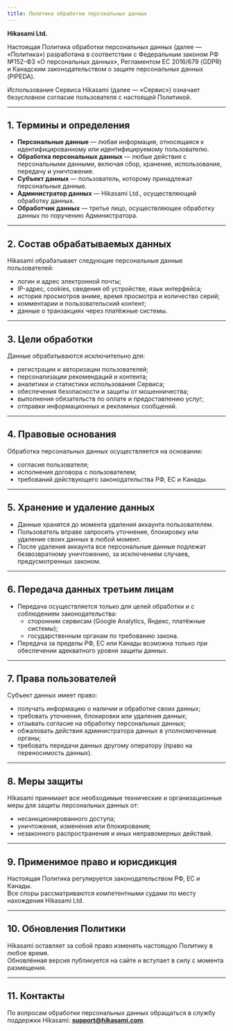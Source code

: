 ```yaml
---
title: Политика обработки персональных данных
---
```

**Hikasami Ltd.**

Настоящая Политика обработки персональных данных (далее — «Политика») разработана в соответствии с Федеральным законом РФ №152-ФЗ «О персональных данных», Регламентом ЕС 2016/679 (GDPR) и Канадским законодательством о защите персональных данных (PIPEDA).  

Использование Сервиса Hikasami (далее — «Сервис») означает безусловное согласие пользователя с настоящей Политикой.

---

## 1. Термины и определения

- **Персональные данные** — любая информация, относящаяся к идентифицированному или идентифицируемому пользователю.  
- **Обработка персональных данных** — любые действия с персональными данными, включая сбор, хранение, использование, передачу и уничтожение.  
- **Субъект данных** — пользователь, которому принадлежат персональные данные.  
- **Администратор данных** — Hikasami Ltd., осуществляющий обработку данных.  
- **Обработчик данных** — третье лицо, осуществляющее обработку данных по поручению Администратора.

---

## 2. Состав обрабатываемых данных

Hikasami обрабатывает следующие персональные данные пользователей:

- логин и адрес электронной почты;  
- IP-адрес, cookies, сведения об устройстве, язык интерфейса;  
- история просмотров аниме, время просмотра и количество серий;  
- комментарии и пользовательский контент;  
- данные о транзакциях через платёжные системы.

---

## 3. Цели обработки

Данные обрабатываются исключительно для:

- регистрации и авторизации пользователей;  
- персонализации рекомендаций и контента;  
- аналитики и статистики использования Сервиса;  
- обеспечения безопасности и защиты от мошенничества;  
- выполнения обязательств по оплате и предоставлению услуг;  
- отправки информационных и рекламных сообщений.  

---

## 4. Правовые основания

Обработка персональных данных осуществляется на основании:

- согласия пользователя;  
- исполнения договора с пользователем;  
- требований действующего законодательства РФ, ЕС и Канады.  

---

## 5. Хранение и удаление данных

- Данные хранятся до момента удаления аккаунта пользователем.  
- Пользователь вправе запросить уточнение, блокировку или удаление своих данных в любой момент.  
- После удаления аккаунта все персональные данные подлежат безвозвратному уничтожению, за исключением случаев, предусмотренных законом.

---

## 6. Передача данных третьим лицам

- Передача осуществляется только для целей обработки и с соблюдением законодательства:  
  - сторонним сервисам (Google Analytics, Яндекс, платёжные системы);  
  - государственным органам по требованию закона.  
- Передача за пределы РФ, ЕС или Канады возможна только при обеспечении адекватного уровня защиты данных.  

---

## 7. Права пользователей

Субъект данных имеет право:

- получать информацию о наличии и обработке своих данных;  
- требовать уточнения, блокировки или удаления данных;  
- отзывать согласие на обработку персональных данных;  
- обжаловать действия администратора данных в уполномоченные органы;  
- требовать передачи данных другому оператору (право на переносимость данных).  

---

## 8. Меры защиты

Hikasami принимает все необходимые технические и организационные меры для защиты персональных данных от:

- несанкционированного доступа;  
- уничтожения, изменения или блокирования;  
- незаконного распространения и иных неправомерных действий.  

---

## 9. Применимое право и юрисдикция

Настоящая Политика регулируется законодательством РФ, ЕС и Канады.  
Все споры рассматриваются компетентными судами по месту нахождения Hikasami Ltd.  

---

## 10. Обновления Политики

Hikasami оставляет за собой право изменять настоящую Политику в любое время.  
Обновлённая версия публикуется на сайте и вступает в силу с момента размещения.  

---

## 11. Контакты

По вопросам обработки персональных данных обращаться в службу поддержки Hikasami: **support@hikasami.com**.